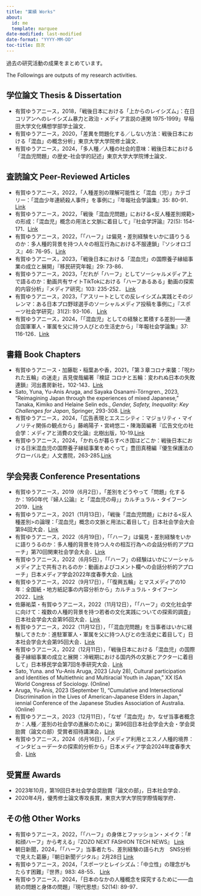 ```yaml
---
title: "業績 Works"
about:
  id: me
  template: marquee
date-modified: last-modified
date-format: "YYYY-MM-DD"
toc-title: 目次
---
```


過去の研究活動の成果をまとめています。

The Followings are outputs of my research activities.

## 学位論文 Thesis & Dissertation

-   有賀ゆうアニース，2018，「戦後日本における「上からのレイシズム」：在日コリアンへのレイシズム暴力と政治・メディア言説の連関 1975-1999」早稲田大学文化構想学部学士論文．
-   有賀ゆうアニース，2020，「差異を問題化する／しない方法：戦後日本における「混血」の概念分析」東京大学大学院修士論文．
-   有賀ゆうアニース，2024，「多人種／人種の社会的意味：戦後日本における「混血児問題」の歴史-社会学的記述」東京大学大学院博士論文．

## 査読論文 Peer-Reviewed Articles

-   有賀ゆうアニース，2022，「人種差別の理解可能性と「混血（児）」カテゴリー：「混血少年連続殺人事件」を事例に」『年報社会学論集』35: 80-91．[Link](https://doi.org/10.5690/kantoh.2022.80)
-   有賀ゆうアニース，2022，「戦後「混血児問題」における<反人種差別規範>の形成：「混血児」概念の用法と文脈に着目して」『社会学評論』72(5): 154-171．[Link](https://doi.org/10.4057/jsr.73.154)
-   有賀ゆうアニース，2022，「「ハーフ」は偏見・差別経験をいかに語りうるのか：多人種的背景を持つ人々の相互行為における不服連鎖」『ソシオロゴス』46: 76-95．[Link](https://www.l.u-tokyo.ac.jp/~slogos/archive/46/46_ariga.pdf)
-   有賀ゆうアニース，2023，「戦後日本における「混血児」の国際養子縁組事業の成立と展開」『移民研究年報』29: 73-86．
-   有賀ゆうアニース，2023，「だれが「ハーフ」としてソーシャルメディア上で語るのか：動画共有サイトTikTokにおける「ハーフあるある」動画の探索的内容分析」『メディア研究』103: 235-252． [Link](https://www.jstage.jst.go.jp/article/jamsmedia/103/0/103_235/_article/-char/ja)
-   有賀ゆうアニース，2023，「アスリートとしての反レイシズム実践とそのジレンマ：ある日本プロ野球選手のソーシャルメディア投稿を事例に」『スポーツ社会学研究』31(2): 93-106． [Link](https://www.jstage.jst.go.jp/article/jjsss/31/2/31_31-2-03/_article/-char/ja/)
-   有賀ゆうアニース，2024，「「混血児」としての経験と累積する差別――連合国軍軍人・軍属を父に持つ人びとの生活史から」『年報社会学論集』37: 116-126．[Link](https://www.jstage.jst.go.jp/article/kantoh/2024/37/2024_116/_article/-char/ja)

## 書籍 Book Chapters

-   有賀ゆうアニース・加藤聡・稲葉あや香，2021，「第３章コロナ来襲：「呪われた五輪」の迷走」吉見俊哉編著『検証 コロナと五輪：変われぬ日本の失敗連鎖』河出書房新社，102-143．[Link](https://www.kawade.co.jp/np/isbn/9784309631431/)
-   Sato, Yuna, Yu-Anis Aruga, and Sayaka Osanami-Törngren., 2023, “Reimagining Japan through the experiences of mixed Japanese,” Tanaka, Kimiko and Helaine Selin eds., *Gender, Safety, Inequality: Key Challenges for Japan*, Springer, 293-308. [Link](https://link.springer.com/chapter/10.1007/978-3-031-36331-3_20)
-    有賀ゆうアニース，2024，「広告表現とエスニシティ：マジョリティ・マイノリティ関係の観点から」藤嶋陽子・宮﨑悠二・陳海茵編著『広告文化の社会学：メディアと消費の文化論』北樹出版，10-19.[Link](http://www.hokuju.jp/books/view.cgi?cmd=dp&num=1271)
-    有賀ゆうアニース，2024，「かれらが暮らすべき国はどこか：戦後日本における日米混血児の国際養子縁組事業をめぐって」豊田真穂編『優生保護法のグローバル史』人文書院，263-285.[Link](https://www.jimbunshoin.co.jp/book/b10100545.html)

## 学会発表 Conference Presentations

-   有賀ゆうアニース，2019（6月2日），「差別をどうやって「問題」化するか：1950年代『婦人公論』と「混血児の母」」カルチュラル・タイフーン2019．[Link](https://researchmap.jp/ya-ruga/presentations/24505175)
-   有賀ゆうアニース，2021（11月13日），「戦後「混血児問題」における<反人種差別>の論理：「混血児」概念の文脈と用法に着目して」日本社会学会大会第94回大会．[Link](https://researchmap.jp/ya-ruga/presentations/35854174)
-   有賀ゆうアニース，2022（6月19日），「「ハーフ」は偏見・差別経験をいかに語りうるのか：多人種的背景を持つ人々の相互行為への会話分析的アプローチ」第70回関東社会学会大会．[Link](https://researchmap.jp/ya-ruga/presentations/37167773)
-   有賀ゆうアニース，2022（6月5日），「「ハーフ」の経験はいかにソーシャルメディア上で共有されるのか：動画およびコメント欄への会話分析的アプローチ」日本メディア学会2022年度春季大会．[Link](https://researchmap.jp/ya-ruga/presentations/37167804)
-   有賀ゆうアニース，2022（9月17日），「「復興五輪」とマスメディアの10年：全国紙・地方紙記事の内容分析から」カルチュラル・タイフーン2022．[Link](https://researchmap.jp/ya-ruga/presentations/39829320)
-   佐藤祐菜・有賀ゆうアニース，2022（11月12日），「「ハーフ」の文化社会学に向けて：複数の人種的背景を持つ若者の文化実践についての探索的調査」日本社会学会大会第95回大会．[Link](https://jss-sociology.org/other/20220928post-13540/#108)
-   有賀ゆうアニース，2022（11月12日），「「混血児問題」を当事者はいかに経験してきたか：進駐軍軍人・軍属を父に持つ人びとの生活史に着目して」日本社会学会大会第95回大会．[Link](https://researchmap.jp/ya-ruga/presentations/39829335)
-   有賀ゆうアニース，2022（12月11日），「戦後日本における「混血児」の国際養子縁組事業の成立と展開：冷戦期における国内外の文脈とアクターに着目して」日本移民学会第7回冬季研究大会．[Link](https://researchmap.jp/ya-ruga/presentations/40653414)
-   Sato, Yuna. and Yu-Anis Aruga, 2023 (July 28), Cultural participation and Identities of Multiethnic and Multiracial Youth in Japan,” XX ISA World Congress of Sociology. (Online)
-   Aruga, Yu-Anis, 2023 (September 1), “Cumulative and Intersectional Discrimination in the Lives of American-Japanese Elders in Japan,” iennial Conference of the Japanese Studies Association of Australia. (Online)
-   有賀ゆうアニース，2023（12月11日），「なぜ「混血児」か，なぜ当事者概念か：人種／差別の社会学の進展のために」第96回日本社会学会大会・学会奨励賞（論文の部）受賞者招待講演会，[Link](https://researchmap.jp/ya-ruga/presentations/40653414)
-   有賀ゆうアニース，2024（6月16日），「メディア利用とエスノ人種的境界：インタビューデータの探索的分析から」日本メディア学会2024年度春季大会．[Link](https://researchmap.jp/ya-ruga/presentations/45965599)

## 受賞歴 Awards

-   2023年10月，第19回日本社会学会奨励賞「論文の部」，日本社会学会．
-   2020年4月，優秀修士論文専攻長賞，東京大学大学院学際情報学府．

## その他 Other Works

-   有賀ゆうアニース，2022，「「ハーフ」の身体とファッション・メイク：「#和顔ハーフ」から考える」『ZOZO NEXT FASHION TECH NEWS』 [Link](https://fashiontechnews.zozo.com/series/series_fashion_technology/ariga_yu_anis)
-   朝日新聞，2024，「「ハーフ」当事者たち、差別経験の語られ方　SNS分析で見えた葛藤」『朝日新聞デジタル』2月28日 [Link](https://www.asahi.com/articles/ASS2V44NRS2NULLI004.html)
-   有賀ゆうアニース，2024，「スポーツとレイシズム：「中立性」の理念がもたらす困難」『世界』983: 48-55． [Link](https://www.iwanami.co.jp/book/b648209.html)
-   有賀ゆうアニース，2024，「日本のなかの人種概念を探究するために――血統の問題と身体の問題」『現代思想』52(14): 89-97．
